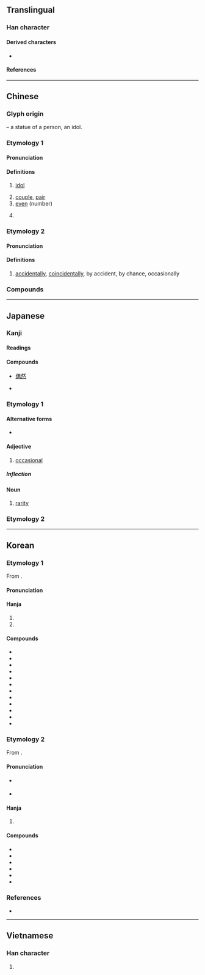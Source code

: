 {{also|耦}}
{{character info}}

==Translingual==

===Han character===
{{Han char|rn=9|rad=人|as=09|sn=11|four=26227|canj=OWLB|ids=⿰亻禺}}

====Derived characters====
* {{l|mul|[[𠽀]], [[𢠉]], [[𣼱]], [[𦸲]], [[𢠙]]}}

====References====
{{Han ref|kx=0112.010|dkj=00899|dj=0238.090|hdz=10190.030|uh=5076}}

----

==Chinese==
{{zh-forms}}

===Glyph origin===
{{Han etym}}
{{Han compound|人|alt1=亻|t1=person|禺|ls=psc|c1=s|c2=p}} – a statue of a person, an idol.

===Etymology 1===

====Pronunciation====
{{zh-pron
|m=ǒu
|m-s=ngou3
|ma=
|c=ngau5
|h=pfs=ngiéu
|md=ngēu
|mn=qz,jj:gió/tw,xm,zz:ngó͘
|mn-t=ngou2
|w=3ngeu
|mc=1
|oc=y,1
|cat=n,a
}}

====Definitions====
{{zh-hanzi}}

# [[idol]]
#: {{zh-x|偶像|idol}}
#: {{zh-x|穿 @8{bā} 號 球衣 的 那 個 運動員 是 我 的 偶像！|The athlete wearing no. 8 is my idol!}}
# [[couple]], [[pair]]
# [[even]] (number)
#: {{zh-x|偶數|even number}}
# {{lb|zh|slang|cute-sounding}} {{zh-alt-form|我|[[I]]}}

===Etymology 2===

====Pronunciation====
{{zh-pron
|m=ǒu
|ma=
|c=ngau5
|mc=2
|oc=n,2
|cat=adv
}}

====Definitions====
{{zh-hanzi}}

# [[accidentally]], [[coincidentally]], by accident, by chance, occasionally
#: {{zh-x|偶爾|occasionally}}
#: {{zh-x|偶然|occasionally, accidentally}}

===Compounds===
{{zh-der|偶然論|喪偶|佳偶天成|偶影|匹偶|偶數|偶成|偶得|偶人|偶爾|偶感|偶然性|偶語|偶而|偶蹄目|偶合|偶作|偶句對|偶視|怨偶|仇偶|分隸偶存|不偶|偶拾|土偶桃梗|奇偶|力偶|布偶|偶鰭|偶戲人|偶像|對偶|不偶世|偶一為之|土木偶人|大玩偶|偶書|土偶|偶族|嘉偶天成|偶戲|偶方|偶發|佳偶|偶然|偶函數|偶或|偶性|未偶|杖頭木偶|百年佳偶|木偶影片|無獨有偶|玩偶|木偶|提偶|排偶|擇偶|相人偶|熱電偶|木偶人|求偶|流落不偶|木偶戲|提線木偶|齊大非偶|鬱堙不偶|陶偶|鐵線木偶|配偶家族|配偶|奇偶性}}
----

==Japanese==

===Kanji===
{{ja-kanji|grade=c|rs=人09}}

====Readings====
{{ja-readings
|goon=ぐ
|kanon=ごう
|kanyoon=ぐう
|kun=たぐい-, たまたま-
}}

====Compounds====
{{top3}}
* [[偶然]]
{{mid3}}
* {{ja-r|配偶者|gloss=[[spouse]]|はいぐうしゃ}}
{{mid3}}
{{bottom}}

===Etymology 1===
{{ja-kanjitab|たま|yomi=k}}

====Alternative forms====
* {{l|ja|適}}

====Adjective====
{{ja-adj|infl=な|たま}}

# [[occasional]]

=====Inflection=====
{{ja-na|たま}}

====Noun====
{{ja-noun|たま}}

# [[rarity]]

===Etymology 2===
{{ja-kanjitab|たまたま|yomi=k}}
{{ja-see|たまたま}}

----

==Korean==

===Etymology 1===
From {{der|ko|ltc|-}} {{ltc-l|偶|id=1|idol; pair}}. 

{{collapse|
* {{hanja-dongguk|ᅌᅮᇢ〯|ngwǔw}}
* {{hanja-sinjeung|우|wu|hun=ᄧᅡᆨ 우}}
|Historical readings
|bg=#FFFFFF}}

====Pronunciation====
{{ko-hanja-pron|우|l=y}}

====Hanja====
{{ko-hanja-search}}
{{ko-hanja|짝|우}}

# {{hanja form of|우|[[idol]]; [[pair]]}}
# {{hanja form of|우|[[even]] {{gl|number}}}}

====Compounds====
{{der-top3|Compounds}}
* {{ko-l|우상|偶像}}
* {{ko-l|대우|對偶}}
* {{ko-l|우수|偶數}}
* {{ko-l|우대|偶對}}
* {{ko-l|토우|土偶}}
* {{ko-l|택우|擇偶}}
* {{ko-l|목우|木偶}}
* {{ko-l|양우|良偶}}
* {{ko-l|우인|偶人}}
* {{ko-l|우열|偶列}}
* {{ko-l|우일|偶日}}
* {{ko-l|배우자|配偶者}}
{{der-bottom}}

===Etymology 2===
From {{der|ko|ltc|-}} {{ltc-l|偶|id=2|by chance}}.

{{collapse|
* {{hanja-dongguk|ᅌᅮᇢ〮|ngwúw}}
|Historical readings
|bg=#FFFFFF}}

====Pronunciation====
* {{sense|in {{ko-l|우연|[[coincidence]]|偶然}}}} {{ko-hanja-pron|우}}
* {{sense|by chance; accidentally; etc.}} {{ko-hanja-pron|우|l=y}}

====Hanja====
{{ko-hanja|마침|우}}

# {{hanja form of|우|[[by chance]]; [[accidentally]]; [[coincidentally]]}}

====Compounds====
{{der-top3|Compounds}}
* {{ko-l|우연|偶然}}
* {{ko-l|우발|偶發}}
* {{ko-l|우이|偶爾}}
* {{ko-l|우성|偶性}}
* {{ko-l|우감|偶感}}
* {{ko-l|우합|偶合}}
{{der-bottom}}

===References===
* {{R:hanjadoc|436}}

----

==Vietnamese==

===Han character===
{{vi-readings|reading=[[ngẫu]], [[ngẩu]], [[ngậu]]|rs=人09}}

# {{rfdef|vi|sort=人09}}